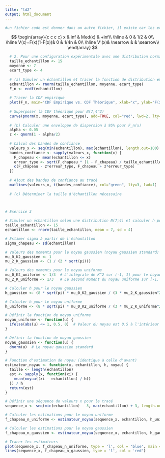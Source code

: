 ---
title: "td2"
output: html_document
---
```{r}
#un fichier code est donner dans un autre fichier, il existe car les exercice 1 et 3 parfoit ne se lance pas klorsque l'on knit le fichier rmd, si se probleme se reproduit j'ai copier le code et placer dans un fichier R qui permet d'afficher les graphiques. 
```

$$
\begin{array}{c c c c}
x & inf & Med(x) & +inf\\
\hline
& 0 & 1/2 & 0\\
\hline
V(x)=F(x)(1-F(x))& 0 & 1/4n & 0\\
\hline
V'(x)& \nearrow &  & \searrow\\
\end{array}
$$

```{r}
  # 2. Pour une configuration expérimentale avec une distribution normale N(7, 4^2) et une taille d'échantillon n = 15
  taille_echantillon <- 15
  moyenne <- 7
  ecart_type <- 4
  
  # (a) Simuler un échantillon et tracer la fonction de distribution empirique F_n(x)
  echantillon <- rnorm(taille_echantillon, moyenne, ecart_type)
  F_n <- ecdf(echantillon)
  
  # Tracer la CDF empirique
  plot(F_n, main="CDF Empirique vs. CDF Théorique", xlab="x", ylab="F(x)", col="blue", lwd=2)
  
  # Superposer la CDF théorique pour N(7,4^2)
  curve(pnorm(x, moyenne, ecart_type), add=TRUE, col="red", lwd=2, lty=2)
  
  # (b) Calculer une enveloppe de dispersion à 95% pour F_n(x)
  alpha <- 0.05
  z <- qnorm(1 - alpha/2)
  
  # Calcul des bandes de confiance
  valeurs_x <- seq(min(echantillon), max(echantillon), length.out=100)
  bandes_confiance <- sapply(valeurs_x, function(x) {
    F_chapeau <- mean(echantillon <= x)
    erreur_type <- sqrt(F_chapeau * (1 - F_chapeau) / taille_echantillon)
    c(F_chapeau - z*erreur_type, F_chapeau + z*erreur_type)
  })
  
  # Ajout des bandes de confiance au tracé
  matlines(valeurs_x, t(bandes_confiance), col="green", lty=3, lwd=1)
  
  # (c) Déterminer la taille d'échantillon nécessaire

  


```

```{r}
# Exercice 3

# Simuler un échantillon selon une distribution N(7;4) et calculer h pour le noyau uniforme
taille_echantillon <- 15
echantillon <- rnorm(taille_echantillon, mean = 7, sd = 4)

# Estimer sigma à partir de l'échantillon
sigma_chapeau <- sd(echantillon)

# Valeurs des moments pour le noyau gaussien (noyau gaussien standard)
mu_0_K2_gaussien <- 1
mu_2_K_gaussien <- (1 / (2 * sqrt(pi)))

# Valeurs des moments pour le noyau uniforme
mu_0_K2_uniforme <- 1/3  # L'intégrale de K^2 sur [-1, 1] pour le noyau uniforme
mu_2_K_uniforme <- 1/3   # Le second moment du noyau uniforme sur [-1, 1]

# Calculer h pour le noyau gaussien
h_gaussien <- (8 * sqrt(pi) * mu_0_K2_gaussien / (3 * mu_2_K_gaussien^2))^(1/5) / (sigma_chapeau * taille_echantillon^(-1/5))

# Calculer h pour le noyau uniforme
h_uniforme <- (8 * sqrt(pi) * mu_0_K2_uniforme / (3 * mu_2_K_uniforme^2))^(1/5) / (sigma_chapeau * taille_echantillon^(-1/5))

# Définir la fonction de noyau uniforme
noyau_uniforme <- function(u) {
  ifelse(abs(u) <= 1, 0.5, 0)  # Valeur du noyau est 0.5 à l'intérieur de l'intervalle [-1, 1], et 0 à l'extérieur.
}

# Définir la fonction de noyau gaussien
noyau_gaussien <- function(u) {
  dnorm(u)  # Le noyau gaussien standard
}

# Fonction d'estimation de noyau (identique à celle d'avant)
estimateur_noyau <- function(x, echantillon, h, noyau) {
  taille <- length(echantillon)
  est <- sapply(x, function(xi) {
    mean(noyau((xi - echantillon) / h))
  }) / h
  return(est)
}

# Définir une séquence de valeurs x pour le tracé
sequence_x <- seq(min(echantillon) - 3, max(echantillon) + 3, length.out = 300)

# Calculer les estimations pour le noyau uniforme
f_chapeau_n_uniforme <- estimateur_noyau(sequence_x, echantillon, h_uniforme, noyau_uniforme)

# Calculer les estimations pour le noyau gaussien
f_chapeau_n_gaussien <- estimateur_noyau(sequence_x, echantillon, h_gaussien, noyau_gaussien)

# Tracer les estimateurs
plot(sequence_x, f_chapeau_n_uniforme, type = 'l', col = 'blue', main = 'Estimation de densité par noyau', xlab = 'x', ylab = 'Densité')
lines(sequence_x, f_chapeau_n_gaussien, type = 'l', col = 'red')

```